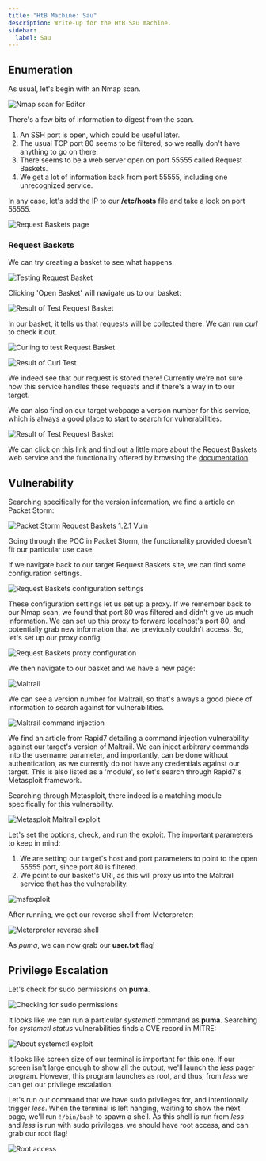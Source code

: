 ```yaml
---
title: "HtB Machine: Sau"
description: Write-up for the HtB Sau machine.
sidebar:
  label: Sau
---
```



## Enumeration

As usual, let's begin with an Nmap scan.

<Image src={nmapSau} priority alt="Nmap scan for Editor" />

There's a few bits of information to digest from the scan.
1. An SSH port is open, which could be useful later.
2. The usual TCP port 80 seems to be filtered, so we really don't have anything to go on there.
3. There seems to be a web server open on port 55555 called Request Baskets.
4. We get a lot of information back from port 55555, including one unrecognized service.

In any case, let's add the IP to our **/etc/hosts** file and take a look on port 55555.

![Request Baskets page](@assets/security/sau/2-rb-webpage.png)

### Request Baskets

We can try creating a basket to see what happens.

![Testing Request Basket](@assets/security/sau/3-testbasket.png)

Clicking 'Open Basket' will navigate us to our basket:

![Result of Test Request Basket](@assets/security/sau/4-basket.png)

In our basket, it tells us that requests will be collected there. We can run *curl* to check it out.

![Curling to test Request Basket](@assets/security/sau/5-curl-testbasket.png)

![Result of Curl Test](@assets/security/sau/6-curl-test-result.png)

We indeed see that our request is stored there! Currently we're not sure how this service handles these requests and if there's a way in to our target.

We can also find on our target webpage a version number for this service, which is always a good place to start to search for vulnerabilities.

![Result of Test Request Basket](@assets/security/sau/7-basket-version.png)

We can click on this link and find out a little more about the Request Baskets web service and the functionality offered by browsing the [documentation](https://github.com/darklynx/request-baskets).

## Vulnerability

Searching specifically for the version information, we find a article on Packet Storm:

![Packet Storm Request Baskets 1.2.1 Vuln](@assets/security/sau/8-packetstorm.png)

Going through the POC in Packet Storm, the functionality provided doesn't fit our particular use case.

If we navigate back to our target Request Baskets site, we can find some configuration settings.

![Request Baskets configuration settings](@assets/security/sau/9-configuration.png)

These configuration settings let us set up a proxy.
If we remember back to our Nmap scan, we found that port 80 was filtered and didn't give us much information. 
We can set up this proxy to forward localhost's port 80, and potentially grab new information that we previously couldn't access. 
So, let's set up our proxy config:

![Request Baskets proxy configuration](@assets/security/sau/10-proxy-config.png)

We then navigate to our basket and we have a new page:

![Maltrail](@assets/security/sau/11-maltrail.png)

We can see a version number for Maltrail, so that's always a good piece of information to search against for vulnerabilities.

![Maltrail command injection](@assets/security/sau/12-maltrail-injection.png)

We find an article from Rapid7 detailing a command injection vulnerability against our target's version of Maltrail. 
We can inject arbitrary commands into the username parameter, and importantly, can be done without authentication, as we currently do not have any credentials against our target.
This is also listed as a 'module', so let's search through Rapid7's Metasploit framework.

Searching through Metasploit, there indeed is a matching module specifically for this vulnerability.

![Metasploit Maltrail exploit](@assets/security/sau/13-msf-maltrail.png)

Let's set the options, check, and run the exploit. The important parameters to keep in mind:
1. We are setting our target's host and port parameters to point to the open 55555 port, since port 80 is filtered.
2. We point to our basket's URI, as this will proxy us into the Maltrail service that has the vulnerability.

![msfexploit](@assets/security/sau/14-msfexploit.png)

After running, we get our reverse shell from Meterpreter:

![Meterpreter reverse shell](@assets/security/sau/15-meterpreter-shell.png)

As *puma*, we can now grab our **user.txt** flag!

## Privilege Escalation

Let's check for sudo permissions on **puma**.

![Checking for sudo permissions](@assets/security/sau/16-sudo-check.png)

It looks like we can run a particular *systemctl* command as **puma**. 
Searching for *systemctl status* vulnerabilities finds a CVE record in MITRE:

![About systemctl exploit](@assets/security/sau/17-systemctl-exploit.png)

It looks like screen size of our terminal is important for this one.
If our screen isn't large enough to show all the output, we'll launch the *less* pager program. 
However, this program launches as root, and thus, from *less* we can get our privilege escalation.

Let's run our command that we have sudo privileges for, and intentionally trigger *less*. 
When the terminal is left hanging, waiting to show the next page, we'll run `!/bin/bash` to spawn a shell.
As this shell is run from *less* and *less* is run with sudo privileges, we should have root access, and can grab our root flag!

![Root access](@assets/security/sau/x-root.png)
